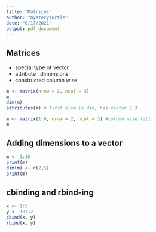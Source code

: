 ```yaml
---
title: "Matrices"
author: "mysteryTurtle"
date: "6/17/2021"
output: pdf_document
---
```


## Matrices
- special type of vector
- attribute : dimensions
- constructed column wise

```r
m <- matrix(nrow = 2, ncol = 3)
m
dim(m)
attributes(m) # first elem is dim, has vector 2 3

m <- matrix(1:6, nrow = 2, ncol = 3) #column wise fill
m
```

## Adding dimensions to a vector
```r
m <- 1:10
print(m)
dim(m) <- c(2,5)
print(m)
```

## cbinding and rbind-ing
```r
x <- 1:3
y <- 10:12
cbind(x, y)
rbind(x, y)
```
